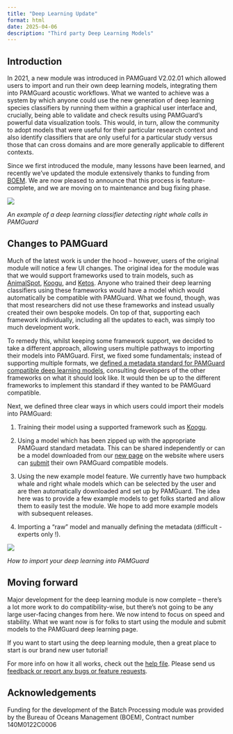 ```yaml
---
title: "Deep Learning Update"
format: html
date: 2025-04-06
description: "Third party Deep Learning Models"
---
```


## Introduction

In 2021, a new module was introduced in PAMGuard V2.02.01 which allowed users to import and run their own deep learning models, integrating them into PAMGuard acoustic workflows. What we wanted to achieve was a system by which anyone could use the new generation of deep learning species classifiers by running them within a graphical user interface and, crucially, being able to validate and check results using PAMGuard's powerful data visualization tools. This would, in turn, allow the community to adopt models that were useful for their particular research context and also identify classifiers that are only useful for a particular study versus those that can cross domains and are more generally applicable to different contexts.

Since we first introduced the module, many lessons have been learned, and recently we’ve updated the module extensively thanks to funding from [BOEM](https://www.boem.gov/). We are now pleased to announce that this process is feature-complete, and we are moving on to maintenance and bug fixing phase.

![](/deep_learning_models/deep_learning_models/right_whale_shiu_palmer/right_whale_pamguard.png)

*An example of a deep learning classifier detecting right whale calls in PAMGuard*

## Changes to PAMGuard

Much of the latest work is under the hood – however, users of the original module will notice a few UI changes. The original idea for the module was that we would support frameworks used to train models, such as [AnimalSpot](https://github.com/ChristianBergler/ANIMAL-SPOT), [Koogu](https://shyamblast.github.io/Koogu/en/stable/), and [Ketos](https://docs.meridian.cs.dal.ca/ketos/#). Anyone who trained their deep learning classifiers using these frameworks would have a model which would automatically be compatible with PAMGuard. What we found, though, was that most researchers did not use these frameworks and instead usually created their own bespoke models. On top of that, supporting each framework individually, including all the updates to each, was simply too much development work.

To remedy this, whilst keeping some framework support, we decided to take a different approach, allowing users multiple pathways to importing their models into PAMGuard. First, we fixed some fundamentals; instead of supporting multiple formats, we [defined a metadata standard for PAMGuard compatible deep learning models](https://github.com/macster110/jpam/blob/master/jpam/jdl4pam/src/main/java/org/jamdev/jdl4pam/transforms/dl_transform_schema.json), consulting developers of the other frameworks on what it should look like. It would then be up to the different frameworks to implement this standard if they wanted to be PAMGuard compatible.

Next, we defined three clear ways in which users could import their models into PAMGuard:

1.  Training their model using a supported framework such as [Koogu](https://shyamblast.github.io/Koogu/en/stable/).

2.  Using a model which has been zipped up with the appropriate PAMGuard standard metadata. This can be shared independently or can be a model downloaded from our [new page](/deep_learning_models/deeplearningmodels.qmd) on the website where users can [submit](/deep_learning_models/deeplearningmodels_howtoadd.qmd) their own PAMGuard compatible models.

3.  Using the new example model feature. We currently have two humpback whale and right whale models which can be selected by the user and are then automatically downloaded and set up by PAMGuard. The idea here was to provide a few example models to get folks started and allow them to easily test the module. We hope to add more example models with subsequent releases.

4.  Importing a "raw" model and manually defining the metadata (difficult - experts only !).

![](/news/images/deep_learning_description.png)

*How to import your deep learning into PAMGuard*

## Moving forward

Major development for the deep learning module is now complete – there’s a lot more work to do compatibility-wise, but there’s not going to be any large user-facing changes from here. We now intend to focus on speed and stability. What we want now is for folks to start using the module and submit models to the PAMGuard deep learning page.

If you want to start using the deep learning module, then a great place to start is our brand new user tutorial!

For more info on how it all works, check out the [help file](https://github.com/PAMGuard/PAMGuard/blob/main/src/rawDeepLearningClassifier/deep_learning_help.md). Please send us [feedback or report any bugs or feature requests](/contact.qmd).

## Acknowledgements

Funding for the development of the Batch Processing module was provided by the Bureau of Oceans Management (BOEM), Contract number 140M0122C0006
